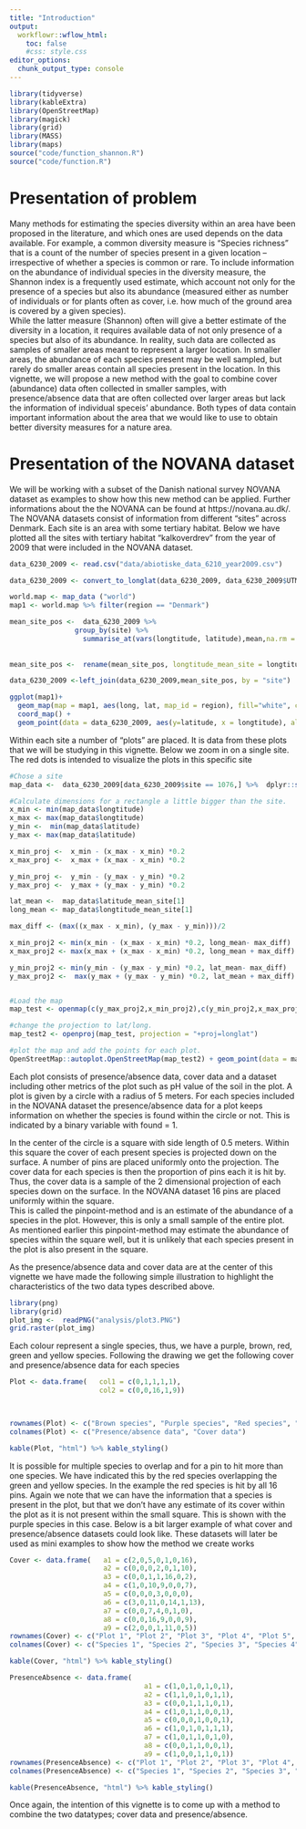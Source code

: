 ---
title: "Introduction"
output:
  workflowr::wflow_html:
    toc: false
    #css: style.css
editor_options:
  chunk_output_type: console
---

```{r, include=FALSE}
library(tidyverse)
library(kableExtra)
library(OpenStreetMap)
library(magick)
library(grid)
library(MASS)
library(maps)
source("code/function_shannon.R")
source("code/function.R")
```


<h1>Presentation of problem </h1>
Many methods for estimating the species diversity within an area have been proposed in the literature, and which ones are used depends on the data available. For example, a common diversity measure is “Species richness” that is a count of the number of species present in a given location – irrespective of whether a species is common or rare. To include information on the abundance of individual species in the diversity measure, the Shannon index is a frequently used estimate, which account not only for the presence of a species but also its abundance (measured either as  number of individuals or for plants often as cover, i.e. how much of the ground area is covered by a given species). 
<br>
While the latter measure (Shannon) often will give a better estimate of the diversity in a location, it requires available data of not only presence of a species but also of its abundance. In reality, such data are collected as samples of smaller areas meant to represent a larger location. In smaller areas, the abundance of each species present may be well sampled, but rarely do smaller areas contain all species present in the location.  In this vignette, we will propose a new method with the goal to combine cover (abundance) data often collected in smaller samples, with presence/absence data that are often collected over larger areas but lack the information of individual speceis’ abundance. Both types of data contain important information about the area that we would like to use to obtain better diversity measures for a nature area. 

<h1>Presentation of the NOVANA dataset</h1>
We will be working with a subset of the Danish national survey NOVANA dataset as examples to show how this new method can be applied. Further informations about the the NOVANA can be found at https://novana.au.dk/. The NOVANA datasets consist of information from different "sites" across Denmark. Each site is an area with some tertiary habitat. Below we have plotted all the sites with tertiary habitat "kalkoverdrev" from the year of 2009 that were included in the NOVANA dataset.


```{r, warning= FALSE, include=FALSE}
data_6230_2009 <- read.csv("data/abiotiske_data_6210_year2009.csv")

data_6230_2009 <- convert_to_longlat(data_6230_2009, data_6230_2009$UTMx, data_6230_2009$UTMy)

world.map <- map_data ("world")
map1 <- world.map %>% filter(region == "Denmark")

mean_site_pos <-  data_6230_2009 %>%
                group_by(site) %>% 
                  summarise_at(vars(longtitude, latitude),mean,na.rm = TRUE)
  
  
mean_site_pos <-  rename(mean_site_pos, longtitude_mean_site = longtitude, latitude_mean_site = latitude)

data_6230_2009 <-left_join(data_6230_2009,mean_site_pos, by = "site")
```

```{r, echo = FALSE, warning= FALSE}
ggplot(map1)+ 
  geom_map(map = map1, aes(long, lat, map_id = region), fill="white", colour = "black") + 
  coord_map() + 
  geom_point(data = data_6230_2009, aes(y=latitude, x = longtitude), alpha = .9, size =1.5, color = "black")+xlab("Longitude")+ylab("Latitude")
```

Within each site a number of "plots" are placed. It is data from these plots that we will be studying in this vignette. Below we zoom in on a single site. The red dots is intended to visualize the plots in this specific site

```{r, echo = FALSE, warning= FALSE}
#Chose a site
map_data <-  data_6230_2009[data_6230_2009$site == 1076,] %>%  dplyr::select(longtitude, latitude, longtitude_mean_site, latitude_mean_site)

#Calculate dimensions for a rectangle a little bigger than the site.
x_min <- min(map_data$longtitude)
x_max <- max(map_data$longtitude)
y_min <-  min(map_data$latitude)
y_max <- max(map_data$latitude)

x_min_proj <-  x_min - (x_max - x_min) *0.2
x_max_proj <-  x_max + (x_max - x_min) *0.2

y_min_proj <-  y_min - (y_max - y_min) *0.2
y_max_proj <-  y_max + (y_max - y_min) *0.2

lat_mean <-  map_data$latitude_mean_site[1]
long_mean <- map_data$longtitude_mean_site[1]

max_diff <- (max((x_max - x_min), (y_max - y_min)))/2

x_min_proj2 <- min(x_min - (x_max - x_min) *0.2, long_mean- max_diff)
x_max_proj2 <- max(x_max + (x_max - x_min) *0.2, long_mean + max_diff)

y_min_proj2 <- min(y_min - (y_max - y_min) *0.2, lat_mean- max_diff)
y_max_proj2 <-  max(y_max + (y_max - y_min) *0.2, lat_mean + max_diff)


#Load the map
map_test <- openmap(c(y_max_proj2,x_min_proj2),c(y_min_proj2,x_max_proj2),zoom = NULL, 'bing')

#change the projection to lat/long.
map_test2 <- openproj(map_test, projection = "+proj=longlat")

#plot the map and add the points for each plot.
OpenStreetMap::autoplot.OpenStreetMap(map_test2) + geom_point(data = map_data, mapping = aes(x = longtitude, y = latitude), color = "red", size = 2)+xlab("Longitude")+ylab("Latitude")
```


Each plot consists of presence/absence data, cover data and a dataset including other metrics of the plot such as pH value of the soil in the plot. A plot is given by a circle with a radius of 5 meters. For each species included in the NOVANA dataset the presence/absence data for a plot keeps information on whether the species is found within the circle or not. This is indicated by a binary variable with found = 1.

In the center of the circle is a square with side length of 0.5 meters.
Within this square the cover of each present species is projected down on the surface. A number of pins are placed uniformly onto the projection. The cover data for each species is then the proportion of pins each it is hit by. Thus, the cover data is a sample of the 2 dimensional projection of each species down on the surface. In the NOVANA dataset 16 pins are placed uniformly within the square.
<br>
This is called the pinpoint-method and is an estimate of the abundance of a species in the plot. However, this is only a small sample of the entire plot. As mentioned earlier this pinpoint-method may estimate the abundance of species within the square well, but it is unlikely that each species present in the plot is also present in the square.

As the presence/absence data and cover data are at the center of this vignette we have made the following simple illustration to highlight the characteristics of the two data types described above.

```{r, echo = FALSE, warning= FALSE}
library(png)
library(grid)
plot_img <-  readPNG("analysis/plot3.PNG")
grid.raster(plot_img)
```


Each colour represent a single species, thus, we have a purple, brown, red, green and yellow species. Following the drawing we get the following cover and presence/absence data for each species
```{r, include=FALSE}
Plot <- data.frame(   col1 = c(0,1,1,1,1),
                      col2 = c(0,0,16,1,9))
  


rownames(Plot) <- c("Brown species", "Purple species", "Red species", "Yellow species", "Green species")
colnames(Plot) <- c("Presence/absence data", "Cover data")
```

```{r, echo=FALSE}
kable(Plot, "html") %>% kable_styling()
```

It is possible for multiple species to overlap and for a pin to hit more than one species. We have indicated this by the red species overlapping the green and yellow species. In the example the red species is hit by all 16 pins. Again we note that we can have the information that a species is present in the plot, but that we don't have any estimate of its cover within the plot as it is not present within the small square. This is shown with the purple species in this case.
Below is a bit larger example of what cover and presence/absence datasets could look like. These datasets will later be used as mini examples to show how the method we create works 
```{r, include=FALSE}
Cover <- data.frame(   a1 = c(2,0,5,0,1,0,16),
                       a2 = c(0,0,0,2,0,1,10),
                       a3 = c(0,0,1,1,16,0,2),
                       a4 = c(1,0,10,9,0,0,7),
                       a5 = c(0,0,0,3,0,0,0),
                       a6 = c(3,0,11,0,14,1,13),
                       a7 = c(0,0,7,4,0,1,0),
                       a8 = c(0,0,16,9,0,0,9),
                       a9 = c(2,0,0,1,11,0,5))
rownames(Cover) <- c("Plot 1", "Plot 2", "Plot 3", "Plot 4", "Plot 5", "Plot 6", "Plot 7")
colnames(Cover) <- c("Species 1", "Species 2", "Species 3", "Species 4", "Species 5", "Species 6", "Species 7", "Species 8", "Species 9")
```

```{r, echo=FALSE}
kable(Cover, "html") %>% kable_styling()
```

```{r, include=FALSE}
PresenceAbsence <- data.frame(   
                                 a1 = c(1,0,1,0,1,0,1),
                                 a2 = c(1,1,0,1,0,1,1),
                                 a3 = c(0,0,1,1,1,0,1),
                                 a4 = c(1,0,1,1,0,0,1),
                                 a5 = c(0,0,0,1,0,0,1),
                                 a6 = c(1,0,1,0,1,1,1),
                                 a7 = c(1,0,1,1,0,1,0),
                                 a8 = c(0,0,1,1,0,0,1),
                                 a9 = c(1,0,0,1,1,0,1))
rownames(PresenceAbsence) <- c("Plot 1", "Plot 2", "Plot 3", "Plot 4", "Plot 5", "Plot 6", "Plot 7")
colnames(PresenceAbsence) <- c("Species 1", "Species 2", "Species 3", "Species 4", "Species 5", "Species 6", "Species 7", "Species 8", "Species 9")
```

```{r, echo=FALSE}
kable(PresenceAbsence, "html") %>% kable_styling()
```

Once again, the intention of this vignette is to come up with a method to combine the two datatypes; cover data and presence/absence. 


